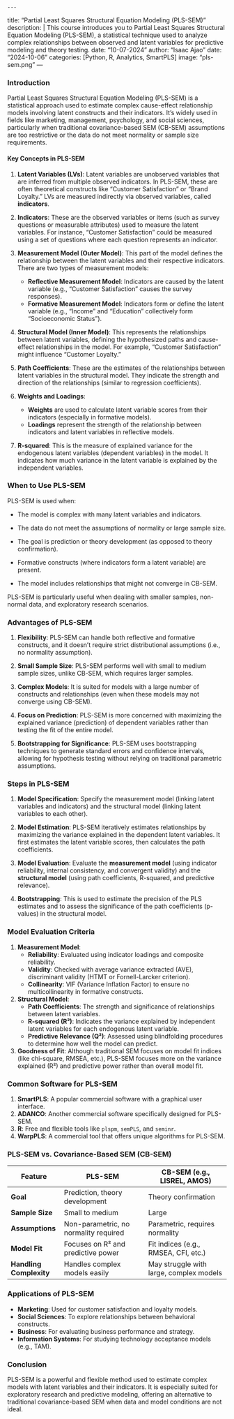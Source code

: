 	---
title: "Partial Least Squares Structural Equation Modeling (PLS-SEM)"
description: |
  This course introduces you to Partial Least Squares Structural Equation Modeling (PLS-SEM), a statistical technique used to analyze complex relationships between observed and latent variables for predictive modeling and theory testing.
date: "10-07-2024"
author: "Isaac Ajao"
date: "2024-10-06"
categories: [Python, R, Analytics, SmartPLS]
image: "pls-sem.png"
---

### **Introduction**

Partial Least Squares Structural Equation Modeling (PLS-SEM) is a statistical approach used to estimate complex cause-effect relationship models involving latent constructs and their indicators. It's widely used in fields like marketing, management, psychology, and social sciences, particularly when traditional covariance-based SEM (CB-SEM) assumptions are too restrictive or the data do not meet normality or sample size requirements.

#### **Key Concepts in PLS-SEM**

1. **Latent Variables (LVs)**:
   Latent variables are unobserved variables that are inferred from multiple observed indicators. In PLS-SEM, these are often theoretical constructs like "Customer Satisfaction" or "Brand Loyalty." LVs are measured indirectly via observed variables, called **indicators**.

2. **Indicators**:
   These are the observed variables or items (such as survey questions or measurable attributes) used to measure the latent variables. For instance, "Customer Satisfaction" could be measured using a set of questions where each question represents an indicator.

3. **Measurement Model (Outer Model)**:
   This part of the model defines the relationship between the latent variables and their respective indicators. There are two types of measurement models:
   - **Reflective Measurement Model**: Indicators are caused by the latent variable (e.g., "Customer Satisfaction" causes the survey responses).
   - **Formative Measurement Model**: Indicators form or define the latent variable (e.g., "Income" and "Education" collectively form "Socioeconomic Status").

4. **Structural Model (Inner Model)**:
   This represents the relationships between latent variables, defining the hypothesized paths and cause-effect relationships in the model. For example, "Customer Satisfaction" might influence "Customer Loyalty."

5. **Path Coefficients**:
   These are the estimates of the relationships between latent variables in the structural model. They indicate the strength and direction of the relationships (similar to regression coefficients).

6. **Weights and Loadings**:
   - **Weights** are used to calculate latent variable scores from their indicators (especially in formative models).
   - **Loadings** represent the strength of the relationship between indicators and latent variables in reflective models.

7. **R-squared**:
   This is the measure of explained variance for the endogenous latent variables (dependent variables) in the model. It indicates how much variance in the latent variable is explained by the independent variables.

### **When to Use PLS-SEM**

PLS-SEM is used when:

- The model is complex with many latent variables and indicators.

- The data do not meet the assumptions of normality or large sample size.

- The goal is prediction or theory development (as opposed to theory confirmation).

- Formative constructs (where indicators form a latent variable) are present.

- The model includes relationships that might not converge in CB-SEM.

PLS-SEM is particularly useful when dealing with smaller samples, non-normal data, and exploratory research scenarios.

### **Advantages of PLS-SEM**

1. **Flexibility**:
   PLS-SEM can handle both reflective and formative constructs, and it doesn't require strict distributional assumptions (i.e., no normality assumption).

2. **Small Sample Size**:
   PLS-SEM performs well with small to medium sample sizes, unlike CB-SEM, which requires larger samples.

3. **Complex Models**:
   It is suited for models with a large number of constructs and relationships (even when these models may not converge using CB-SEM).

4. **Focus on Prediction**:
   PLS-SEM is more concerned with maximizing the explained variance (prediction) of dependent variables rather than testing the fit of the entire model.

5. **Bootstrapping for Significance**:
   PLS-SEM uses bootstrapping techniques to generate standard errors and confidence intervals, allowing for hypothesis testing without relying on traditional parametric assumptions.

### **Steps in PLS-SEM**

1. **Model Specification**:
   Specify the measurement model (linking latent variables and indicators) and the structural model (linking latent variables to each other).

2. **Model Estimation**:
   PLS-SEM iteratively estimates relationships by maximizing the variance explained in the dependent latent variables. It first estimates the latent variable scores, then calculates the path coefficients.

3. **Model Evaluation**:
   Evaluate the **measurement model** (using indicator reliability, internal consistency, and convergent validity) and the **structural model** (using path coefficients, R-squared, and predictive relevance).

4. **Bootstrapping**:
   This is used to estimate the precision of the PLS estimates and to assess the significance of the path coefficients (p-values) in the structural model.

### **Model Evaluation Criteria**

1. **Measurement Model**:
   - **Reliability**: Evaluated using indicator loadings and composite reliability.
   - **Validity**: Checked with average variance extracted (AVE), discriminant validity (HTMT or Fornell-Larcker criterion).
   - **Collinearity**: VIF (Variance Inflation Factor) to ensure no multicollinearity in formative constructs.

2. **Structural Model**:
   - **Path Coefficients**: The strength and significance of relationships between latent variables.
   - **R-squared (R²)**: Indicates the variance explained by independent latent variables for each endogenous latent variable.
   - **Predictive Relevance (Q²)**: Assessed using blindfolding procedures to determine how well the model can predict.

3. **Goodness of Fit**:
   Although traditional SEM focuses on model fit indices (like chi-square, RMSEA, etc.), PLS-SEM focuses more on the variance explained (R²) and predictive power rather than overall model fit.

### **Common Software for PLS-SEM**

1. **SmartPLS**: A popular commercial software with a graphical user interface.
2. **ADANCO**: Another commercial software specifically designed for PLS-SEM.
3. **R**: Free and flexible tools like `plspm`, `semPLS`, and `seminr`.
4. **WarpPLS**: A commercial tool that offers unique algorithms for PLS-SEM.

### **PLS-SEM vs. Covariance-Based SEM (CB-SEM)**

| Feature                 | PLS-SEM                                | CB-SEM (e.g., LISREL, AMOS)           |
|-------------------------|----------------------------------------|---------------------------------------|
| **Goal**                | Prediction, theory development         | Theory confirmation                   |
| **Sample Size**         | Small to medium                        | Large                                 |
| **Assumptions**         | Non-parametric, no normality required  | Parametric, requires normality        |
| **Model Fit**           | Focuses on R² and predictive power     | Fit indices (e.g., RMSEA, CFI, etc.)  |
| **Handling Complexity** | Handles complex models easily          | May struggle with large, complex models|

### **Applications of PLS-SEM**

- **Marketing**: Used for customer satisfaction and loyalty models.
- **Social Sciences**: To explore relationships between behavioral constructs.
- **Business**: For evaluating business performance and strategy.
- **Information Systems**: For studying technology acceptance models (e.g., TAM).
  
### **Conclusion**

PLS-SEM is a powerful and flexible method used to estimate complex models with latent variables and their indicators. It is especially suited for exploratory research and predictive modeling, offering an alternative to traditional covariance-based SEM when data and model conditions are not ideal.


